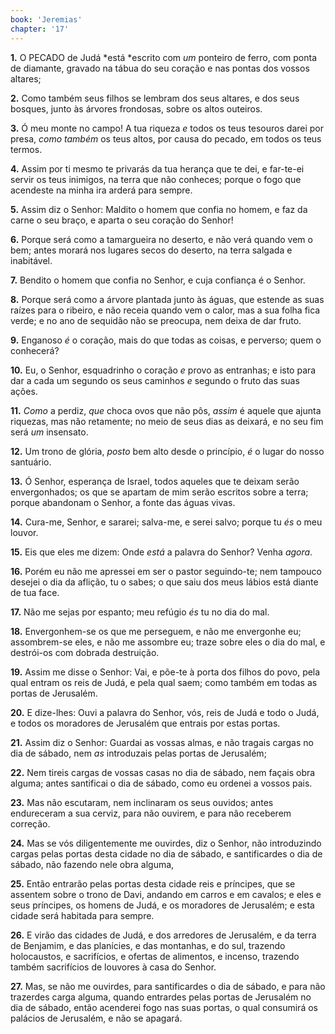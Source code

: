 ```yaml
---
book: 'Jeremias'
chapter: '17'
---
```


**1.** O PECADO de Judá *está *escrito com *um* ponteiro de ferro, com ponta de diamante, gravado na tábua do seu coração e nas pontas dos vossos altares;

**2.** Como também seus filhos se lembram dos seus altares, e dos seus bosques, junto às árvores frondosas, sobre os altos outeiros.

**3.** Ó meu monte no campo! A tua riqueza *e* todos os teus tesouros darei por presa, *como também* os teus altos, por causa do pecado, em todos os teus termos.

**4.** Assim por ti mesmo te privarás da tua herança que te dei, e far-te-ei servir os teus inimigos, na terra que não conheces; porque o fogo que acendeste na minha ira arderá para sempre.

**5.** Assim diz o Senhor: Maldito o homem que confia no homem, e faz da carne o seu braço, e aparta o seu coração do Senhor!

**6.** Porque será como a tamargueira no deserto, e não verá quando vem o bem; antes morará nos lugares secos do deserto, na terra salgada e inabitável.

**7.** Bendito o homem que confia no Senhor, e cuja confiança é o Senhor.

**8.** Porque será como a árvore plantada junto às águas, que estende as suas raízes para o ribeiro, e não receia quando vem o calor, mas a sua folha fica verde; e no ano de sequidão não se preocupa, nem deixa de dar fruto.

**9.** Enganoso *é* o coração, mais do que todas as coisas, e perverso; quem o conhecerá?

**10.** Eu, o Senhor, esquadrinho o coração *e* provo as entranhas; e isto para dar a cada um segundo os seus caminhos *e* segundo o fruto das suas ações.

**11.** *Como* a perdiz, *que* choca ovos que não pôs, *assim* é aquele que ajunta riquezas, mas não retamente; no meio de seus dias as deixará, e no seu fim será *um* insensato.

**12.** Um trono de glória, *posto* bem alto desde o princípio, *é* o lugar do nosso santuário.

**13.** Ó Senhor, esperança de Israel, todos aqueles que te deixam serão envergonhados; os que se apartam de mim serão escritos sobre a terra; porque abandonam o Senhor, a fonte das águas vivas.

**14.** Cura-me, Senhor, e sararei; salva-me, e serei salvo; porque tu *és* o meu louvor.

**15.** Eis que eles me dizem: Onde *está* a palavra do Senhor? Venha *agora*.

**16.** Porém eu não me apressei em ser o pastor seguindo-te; nem tampouco desejei o dia da aflição, tu o sabes; o que saiu dos meus lábios está diante de tua face.

**17.** Não me sejas por espanto; meu refúgio *és* tu no dia do mal.

**18.** Envergonhem-se os que me perseguem, e não me envergonhe eu; assombrem-se eles, e não me assombre eu; traze sobre eles o dia do mal, e destrói-os com dobrada destruição.

**19.** Assim me disse o Senhor: Vai, e põe-te à porta dos filhos do povo, pela qual entram os reis de Judá, e pela qual saem; como também em todas as portas de Jerusalém.

**20.** E dize-lhes: Ouvi a palavra do Senhor, vós, reis de Judá e todo o Judá, e todos os moradores de Jerusalém que entrais por estas portas.

**21.** Assim diz o Senhor: Guardai as vossas almas, e não tragais cargas no dia de sábado, nem *as* introduzais pelas portas de Jerusalém;

**22.** Nem tireis cargas de vossas casas no dia de sábado, nem façais obra alguma; antes santificai o dia de sábado, como eu ordenei a vossos pais.

**23.** Mas não escutaram, nem inclinaram os seus ouvidos; antes endureceram a sua cerviz, para não ouvirem, e para não receberem correção.

**24.** Mas se vós diligentemente me ouvirdes, diz o Senhor, não introduzindo cargas pelas portas desta cidade no dia de sábado, e santificardes o dia de sábado, não fazendo nele obra alguma,

**25.** Então entrarão pelas portas desta cidade reis e príncipes, que se assentem sobre o trono de Davi, andando em carros e em cavalos; e eles e seus príncipes, os homens de Judá, e os moradores de Jerusalém; e esta cidade será habitada para sempre.

**26.** E virão das cidades de Judá, e dos arredores de Jerusalém, e da terra de Benjamim, e das planícies, e das montanhas, e do sul, trazendo holocaustos, e sacrifícios, e ofertas de alimentos, e incenso, trazendo também sacrifícios de louvores à casa do Senhor.

**27.** Mas, se não me ouvirdes, para santificardes o dia de sábado, e para não trazerdes carga alguma, quando entrardes pelas portas de Jerusalém no dia de sábado, então acenderei fogo nas suas portas, o qual consumirá os palácios de Jerusalém, e não se apagará.